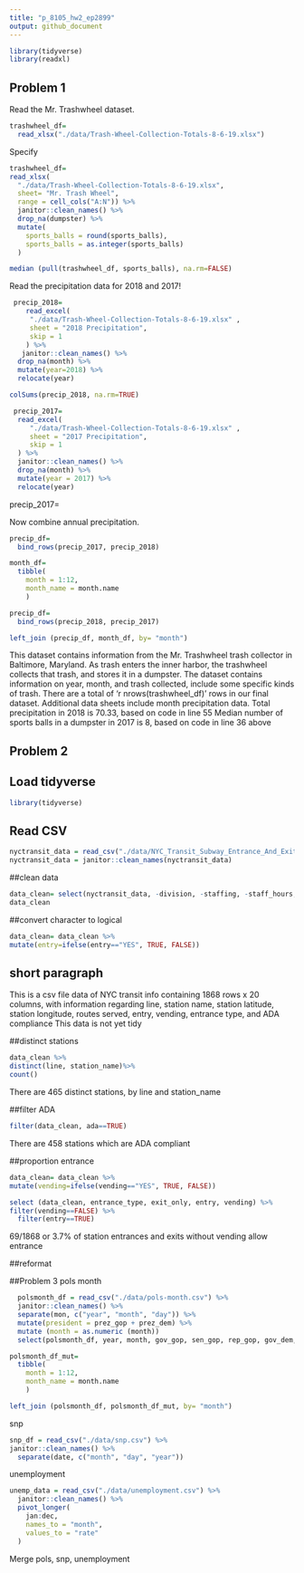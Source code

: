 ```yaml
---
title: "p_8105_hw2_ep2899"
output: github_document
---
```


```r
library(tidyverse)
library(readxl)
```

## Problem 1

Read the Mr. Trashwheel dataset.

```r
trashwheel_df=
  read_xlsx("./data/Trash-Wheel-Collection-Totals-8-6-19.xlsx")
```

Specify
```r
trashwheel_df=
read_xlsx(
  "./data/Trash-Wheel-Collection-Totals-8-6-19.xlsx", 
  sheet= "Mr. Trash Wheel",
  range = cell_cols("A:N")) %>% 
  janitor::clean_names() %>% 
  drop_na(dumpster) %>% 
  mutate(
    sports_balls = round(sports_balls),
    sports_balls = as.integer(sports_balls)
  )
```

```r
median (pull(trashwheel_df, sports_balls), na.rm=FALSE)
```

Read the precipitation data for 2018 and 2017!

```r
 precip_2018=
    read_excel(
     "./data/Trash-Wheel-Collection-Totals-8-6-19.xlsx" ,
     sheet = "2018 Precipitation",
     skip = 1
    ) %>% 
   janitor::clean_names() %>% 
  drop_na(month) %>% 
  mutate(year=2018) %>% 
  relocate(year) 
```

```r
colSums(precip_2018, na.rm=TRUE)
```
     
 
```r
 precip_2017=
  read_excel(
     "./data/Trash-Wheel-Collection-Totals-8-6-19.xlsx" ,
     sheet = "2017 Precipitation",
     skip = 1
  ) %>% 
  janitor::clean_names() %>% 
  drop_na(month) %>% 
  mutate(year = 2017) %>% 
  relocate(year)
```

precip_2017=

Now combine annual precipitation.
 
```r
precip_df=
  bind_rows(precip_2017, precip_2018)
```
 
```r
month_df=
  tibble(
    month = 1:12,
    month_name = month.name
    )

precip_df=
  bind_rows(precip_2018, precip_2017)

left_join (precip_df, month_df, by= "month")
```

This dataset contains information from the Mr. Trashwheel trash collector in Baltimore, Maryland. As trash enters the inner harbor, the trashwheel collects that trash, and stores it in a dumpster. The dataset contains information on year, month, and trash collected, include some specific kinds of trash. There are a total of 'r nrows(trashwheel_df)' rows in our final dataset. Additional data sheets include month precipitation data.
Total precipitation in 2018 is 70.33, based on code in line 55
Median number of sports balls in a dumpster in 2017 is 8, based on code in line 36 above

## Problem 2
## Load tidyverse
```r
library(tidyverse)
```

## Read CSV
```r
nyctransit_data = read_csv("./data/NYC_Transit_Subway_Entrance_And_Exit_Data.csv")
nyctransit_data = janitor::clean_names(nyctransit_data)
```

##clean data
```r
data_clean= select(nyctransit_data, -division, -staffing, -staff_hours, -ada_notes, -free_crossover, -north_south_street, -east_west_street, -corner, -entrance_latitude, -entrance_longitude, -station_location, -entrance_location) 
data_clean
```


##convert character to logical
```r
data_clean= data_clean %>%  
mutate(entry=ifelse(entry=="YES", TRUE, FALSE))
```

## short paragraph
This is a csv file data of NYC transit info containing 1868 rows x 20 columns, with information regarding line, station name, station latitude, station longitude, routes served, entry, vending, entrance type, and ADA compliance 
This data is not yet tidy

##distinct stations
```r
data_clean %>% 
distinct(line, station_name)%>% 
count()
```
There are 465 distinct stations, by line and station_name

##filter ADA
```r
filter(data_clean, ada==TRUE) 
```
There are 458 stations which are ADA compliant

##proportion entrance
```r
data_clean= data_clean %>%  
mutate(vending=ifelse(vending=="YES", TRUE, FALSE))
```

```r
select (data_clean, entrance_type, exit_only, entry, vending) %>%  
filter(vending==FALSE) %>% 
  filter(entry==TRUE)
```
69/1868 or 3.7% of station entrances and exits without vending allow entrance

##reformat



##Problem 3
pols month
```r
  polsmonth_df = read_csv("./data/pols-month.csv") %>% 
  janitor::clean_names() %>% 
  separate(mon, c("year", "month", "day")) %>% 
  mutate(president = prez_gop + prez_dem) %>% 
  mutate (month = as.numeric (month)) 
  select(polsmonth_df, year, month, gov_gop, sen_gop, rep_gop, gov_dem, sen_dem, rep_dem)
```

```r
polsmonth_df_mut=
  tibble(
    month = 1:12,
    month_name = month.name
    ) 
```

```r
left_join (polsmonth_df, polsmonth_df_mut, by= "month")
```


snp
```r
snp_df = read_csv("./data/snp.csv") %>% 
janitor::clean_names() %>% 
  separate(date, c("month", "day", "year")) 
```

unemployment
```r
unemp_data = read_csv("./data/unemployment.csv") %>% 
  janitor::clean_names() %>% 
  pivot_longer(
    jan:dec,
    names_to = "month",
    values_to = "rate"
  )
```
Merge pols, snp, unemployment


